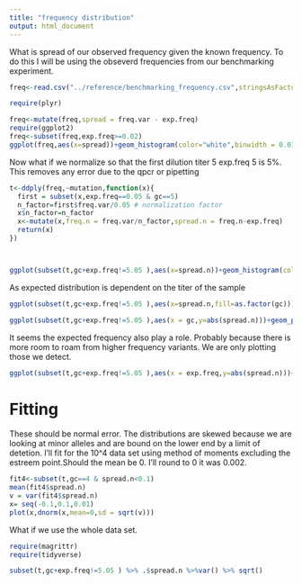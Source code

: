 ```yaml
---
title: "frequency distribution"
output: html_document
---
```


What is spread of our observed frequency given the known frequency. To do this I will be using the obseverd frequencies from our benchmarking experiment. 

```r
freq<-read.csv("../reference/benchmarking_frequency.csv",stringsAsFactors = F,skip = 1)

require(plyr)

freq<-mutate(freq,spread = freq.var - exp.freq)
require(ggplot2)
freq<-subset(freq,exp.freq>=0.02)
ggplot(freq,aes(x=spread))+geom_histogram(color="white",binwidth = 0.01)
```


Now what if we normalize so that the first dilution titer 5 exp.freq 5 is 5%. This removes any error due to the qpcr or pipetting

```r

t<-ddply(freq,~mutation,function(x){
  first = subset(x,exp.freq==0.05 & gc==5)
  n_factor=first$freq.var/0.05 # normalization factor
  x$n_factor=n_factor
  x<-mutate(x,freq.n = freq.var/n_factor,spread.n = freq.n-exp.freq)
  return(x)
})



ggplot(subset(t,gc+exp.freq!=5.05 ),aes(x=spread.n))+geom_histogram(color="white",binwidth = 0.01)#+facet_wrap(~gc)
```

As expected distribution is dependent on the titer of the sample
```r
ggplot(subset(t,gc+exp.freq!=5.05 ),aes(x=spread.n,fill=as.factor(gc)))+geom_histogram(color="white",position='dodge',binwidth = 0.01)
```


```r
ggplot(subset(t,gc+exp.freq!=5.05 ),aes(x = gc,y=abs(spread.n)))+geom_point()#+scale_x_reverse()
```

It seems the expected frequency also play a role. Probably because there is more room to roam from higher frequency variants. We are only plotting those we detect.
```r
ggplot(subset(t,gc+exp.freq!=5.05 ),aes(x = exp.freq,y=abs(spread.n)))+geom_point()#+scale_x_reverse()
```



# Fitting

These should be normal error. The distributions are skewed because we are looking at minor alleles and are bound on the lower end by a limit of detetion. I'll fit for the 10^4 data set using method of moments excluding the estreem point.Should the mean be 0. I'll round to 0 it was 0.002. 


```r
fit4<-subset(t,gc==4 & spread.n<0.1)
mean(fit4$spread.n)
v = var(fit4$spread.n)
x= seq(-0.1,0.1,0.01)
plot(x,dnorm(x,mean=0,sd = sqrt(v)))
```

What if we use the whole data set.


```r
require(magrittr)
require(tidyverse)

subset(t,gc+exp.freq!=5.05 ) %>% .$spread.n %>%var() %>% sqrt()
```